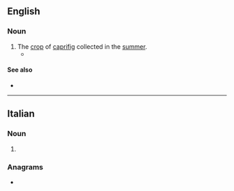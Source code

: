 ==English==

===Noun===
{{head|en|noun}}

# The [[crop]] of [[caprifig]] collected in the [[summer]].
#* {{quote-book|en|title=Smyrna Fig Culture in the United States|page=98|author=Leland Ossian Howard|year=1901|passage=The interesting point about the later '''mammoni''' generation of Blastophaga is that it consists of what may be termed a recuperation of the Blastophaga to a larger number of specimens after the great breakdown suffered by the scarcity of available second-crop figs during the first '''mammoni''' generation.}}

====See also====
* {{l|en|profichi}}

----

==Italian==

===Noun===
{{head|it|noun plural form|g=m}}

# {{plural of|it|mammone}}

===Anagrams===
* {{l|it|minammo}}